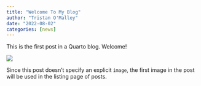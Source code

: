 ```yaml
---
title: "Welcome To My Blog"
author: "Tristan O'Malley"
date: "2022-08-02"
categories: [news]
---
```


This is the first post in a Quarto blog. Welcome!

![](thumbnail.jpg)

Since this post doesn't specify an explicit `image`, the first image in the post will be used in the listing page of posts.
